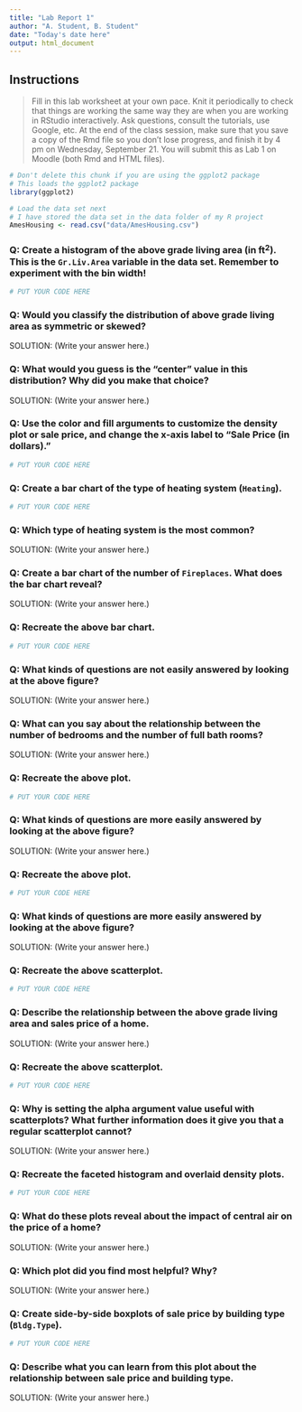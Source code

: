 ```yaml
---
title: "Lab Report 1"
author: "A. Student, B. Student"
date: "Today's date here"
output: html_document
---
```


## Instructions

> Fill in this lab worksheet at your own pace. Knit it periodically to check that things are working the same way they are when you are working in RStudio interactively. Ask questions, consult the tutorials, use Google, etc. At the end of the class session, make sure that you save a copy of the Rmd file so you don't lose progress, and finish it by 4 pm on Wednesday, September 21. You will submit this as Lab 1 on Moodle  (both Rmd and HTML files).


```r
# Don't delete this chunk if you are using the ggplot2 package
# This loads the ggplot2 package
library(ggplot2)
```

```r
# Load the data set next
# I have stored the data set in the data folder of my R project
AmesHousing <- read.csv("data/AmesHousing.csv")
```


### Q: Create a histogram of the above grade living area (in ft$^2$). This is the `Gr.Liv.Area` variable in the data set. Remember to experiment with the bin width!

```r
# PUT YOUR CODE HERE
```


### Q: Would you classify the distribution of above grade living area as symmetric or skewed?

SOLUTION: (Write your answer here.)

### Q: What would you guess is the "center" value in this distribution? Why did you make that choice?

SOLUTION: (Write your answer here.)

### Q: Use the color and fill arguments to customize the density plot or sale price, and change the x-axis label to "Sale Price (in dollars)."

```r
# PUT YOUR CODE HERE
```

### Q: Create a bar chart of the type of heating system (`Heating`). 

```r
# PUT YOUR CODE HERE
```

### Q: Which type of heating system is the most common?

SOLUTION: (Write your answer here.)

### Q: Create a bar chart of the number of `Fireplaces`. What does the bar chart reveal?

SOLUTION: (Write your answer here.)

### Q: Recreate the above bar chart.

```r
# PUT YOUR CODE HERE
```

### Q: What kinds of questions are not easily answered by looking at the above figure?

SOLUTION: (Write your answer here.)

### Q: What can you say about the relationship between the number of bedrooms and the number of full bath rooms?

SOLUTION: (Write your answer here.)

### Q: Recreate the above plot.

```r
# PUT YOUR CODE HERE
```

### Q: What kinds of questions are more easily answered by looking at the above figure?

SOLUTION: (Write your answer here.)

### Q: Recreate the above plot.

```r
# PUT YOUR CODE HERE
```

### Q: What kinds of questions are more easily answered by looking at the above figure?

SOLUTION: (Write your answer here.)

### Q: Recreate the above scatterplot.

```r
# PUT YOUR CODE HERE
```

### Q: Describe the relationship between the above grade living area and sales price of a home.

SOLUTION: (Write your answer here.)

### Q: Recreate the above scatterplot.

```r
# PUT YOUR CODE HERE
```

### Q: Why is setting the alpha argument value useful with scatterplots? What further information does it give you that a regular scatterplot cannot?

SOLUTION: (Write your answer here.)

### Q: Recreate the faceted histogram and overlaid density plots.

```r
# PUT YOUR CODE HERE
```

### Q: What do these plots reveal about the impact of central air on the price of a home?

SOLUTION: (Write your answer here.)

### Q: Which plot did you find most helpful? Why?

SOLUTION: (Write your answer here.)

### Q: Create side-by-side boxplots of sale price by building type (`Bldg.Type`).

```r
# PUT YOUR CODE HERE
```

### Q: Describe what you can learn from this plot about the relationship between sale price and building type.

SOLUTION: (Write your answer here.)
